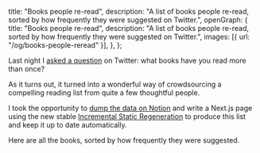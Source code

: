 
  title: "Books people re-read",
  description:
    "A list of books people re-read, sorted by how frequently they were suggested on Twitter.",
  openGraph: {
    title: "Books people re-read",
    description:
      "A list of books people re-read, sorted by how frequently they were suggested on Twitter.",
    images: [{ url: "/og/books-people-reread" }],
  },
};

Last night I [asked a question](https://twitter.com/andreneves/status/1289761175253602305) on Twitter: what books have you read more than once?

As it turns out, it turned into a wonderful way of crowdsourcing a compelling reading list from quite a few thoughtful people.

I took the opportunity to [dump the data on Notion](https://rauchg.notion.site/fa0a337c38074aa9b30fdddc6ef4ec2e?v=29294b4b7b0f405f8f5eaf4454c258a2) and write a Next.js page using the new stable [Incremental Static Regeneration](https://nextjs.org/blog/next-9-5#stable-incremental-static-regeneration) to produce this list and keep it up to date automatically.

Here are all the books, sorted by how frequently they were suggested.

<div className="w-screen absolute left-0 mt-5 mb-[100%]">
  <Books />
</div>
